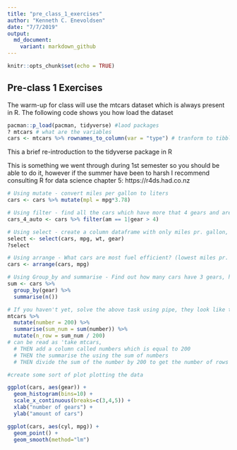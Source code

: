 ```yaml
---
title: "pre_class_1_exercises"
author: "Kenneth C. Enevoldsen"
date: "7/7/2019"
output:   
  md_document:
    variant: markdown_github
---
```


```r
knitr::opts_chunk$set(echo = TRUE)
```

## Pre-class 1 Exercises

The warm-up for class will use the mtcars dataset which is always present in R.
The following code shows you how load the dataset

```r
pacman::p_load(pacman, tidyverse) #laod packages
? mtcars # what are the variables
cars <- mtcars %>% rownames_to_column(var = "type") # tranform to tibble
```


This a brief re-introduction to the tidyverse package in R

This is something we went through during 1st semester so you should be able to do it, however if the summer have been to harsh I recommend consulting R for data science chapter 5: https://r4ds.had.co.nz
```r
# Using mutate - convert miles per gallon to liters
cars <- cars %>% mutate(mpl = mpg*3.78)

# Using filter - find all the cars which have more that 4 gears and are automatic
cars_4_auto <- cars %>% filter(am == 1|gear > 4)

# Using select - create a column dataframe with only miles pr. gallon, weight and number og gears
select <- select(cars, mpg, wt, gear)
?select

# Using arrange - What cars are most fuel efficient? (lowest miles pr. liter/gallon)
cars <- arrange(cars, mpg)

# Using Group_by and summarise - Find out how many cars have 3 gears, how many have 4 and how many have 5 (tip use n(), with summarise to count number of occurences)
sum <- cars %>% 
  group_by(gear) %>% 
  summarise(n())

# If you haven't yet, solve the above task using pipe, they look like this '%>%' and can be read as 'then' e.g. the following lines:
mtcars %>% 
  mutate(number = 200) %>% 
  summarise(sum_num = sum(number)) %>% 
  mutate(n_row = sum_num / 200)
# can be read as 'take mtcars, 
  # THEN add a column called numbers which is equal to 200
  # THEN the summarise the using the sum of numbers 
  # THEN divide the sum of the number by 200 to get the number of rows

#create some sort of plot plotting the data

ggplot(cars, aes(gear)) +
  geom_histogram(bins=10) +
  scale_x_continuous(breaks=c(3,4,5)) +
  xlab("number of gears") +
  ylab("amount of cars")

ggplot(cars, aes(cyl, mpg)) +
  geom_point() +
  geom_smooth(method="lm")


```


